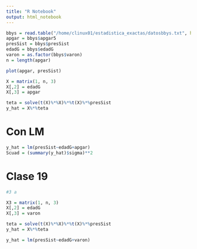 ```yaml
---
title: "R Notebook"
output: html_notebook
---
```

```r
bbys = read.table("/home/clinux01/estadistica_exactas/datosbbys.txt", head=T)
apgar = bbys$apgar5
presSist = bbys$presSist
edadG = bbys$edadG
varon = as.factor(bbys$varon)
n = length(apgar)
```

```r
plot(apgar, presSist)
```

```r
X = matrix(1, n, 3)
X[,2] = edadG
X[,3] = apgar

teta = solve(t(X)%*%X)%*%t(X)%*%presSist
y_hat = X%*%teta


```

# Con LM

```r
y_hat = lm(presSist~edadG+apgar)
Scuad = (summary(y_hat)$sigma)**2
```

# Clase 19

```r
#3 a

X3 = matrix(1, n, 3)
X[,2] = edadG
X[,3] = varon

teta = solve(t(X)%*%X)%*%t(X)%*%presSist
y_hat = X%*%teta

y_hat = lm(presSist~edadG+varon)


```


